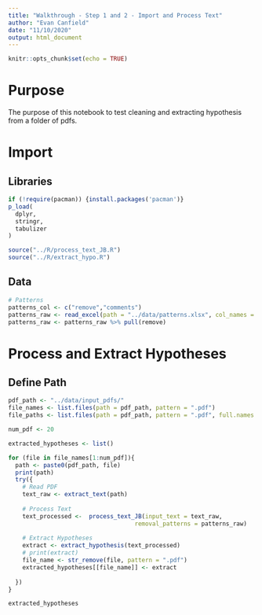 ---
title: "Walkthrough - Step 1 and 2 - Import and Process Text"
author: "Evan Canfield"
date: "11/10/2020"
output: html_document
---

```{r setup, include=FALSE}
knitr::opts_chunk$set(echo = TRUE)
```

# Purpose
The purpose of this notebook to test cleaning and extracting hypothesis from a folder of pdfs.

# Import
## Libraries
```{r import_libraries}
if (!require(pacman)) {install.packages('pacman')} 
p_load(
  dplyr,
  stringr,
  tabulizer
)

source("../R/process_text_JB.R")
source("../R/extract_hypo.R")
```

## Data
```{r}
# Patterns
patterns_col <- c("remove","comments")
patterns_raw <- read_excel(path = "../data/patterns.xlsx", col_names = patterns_col, )
patterns_raw <- patterns_raw %>% pull(remove)
```

# Process and Extract Hypotheses
## Define Path
```{r}
pdf_path <- "../data/input_pdfs/"
file_names <- list.files(path = pdf_path, pattern = ".pdf")
file_paths <- list.files(path = pdf_path, pattern = ".pdf", full.names = TRUE)
```


```{r}
num_pdf <- 20

extracted_hypotheses <- list()

for (file in file_names[1:num_pdf]){
  path <- paste0(pdf_path, file)
  print(path)
  try({
    # Read PDF
    text_raw <- extract_text(path)
    
    # Process Text
    text_processed <-  process_text_JB(input_text = text_raw, 
                                    removal_patterns = patterns_raw)
    
    # Extract Hypotheses
    extract <- extract_hypothesis(text_processed)
    # print(extract)
    file_name <- str_remove(file, pattern = ".pdf")
    extracted_hypotheses[[file_name]] <- extract
    
  })
}
```


```{r}
extracted_hypotheses
```


